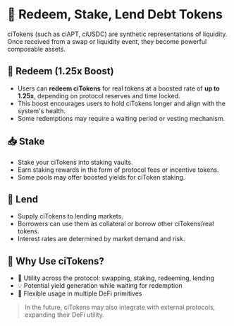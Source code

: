 # 🧱 Redeem, Stake, Lend Debt Tokens

ciTokens (such as ciAPT, ciUSDC) are synthetic representations of liquidity. Once received from a swap or liquidity event, they become powerful composable assets.

## 🔄 Redeem (1.25x Boost)
- Users can **redeem ciTokens** for real tokens at a boosted rate of **up to 1.25x**, depending on protocol reserves and time locked.
- This boost encourages users to hold ciTokens longer and align with the system's health.
- Some redemptions may require a waiting period or vesting mechanism.

## 📥 Stake
- Stake your ciTokens into staking vaults.
- Earn staking rewards in the form of protocol fees or incentive tokens.
- Some pools may offer boosted yields for ciToken staking.

## 💸 Lend
- Supply ciTokens to lending markets.
- Borrowers can use them as collateral or borrow other ciTokens/real tokens.
- Interest rates are determined by market demand and risk.

## 🧠 Why Use ciTokens?
- 🔄 Utility across the protocol: swapping, staking, redeeming, lending
- 💡 Potential yield generation while waiting for redemption
- 🔐 Flexible usage in multiple DeFi primitives

> In the future, ciTokens may also integrate with external protocols, expanding their DeFi utility.